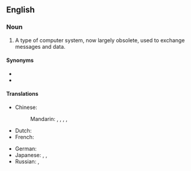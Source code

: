 {{rfc|en}}
==English==
{{wikipedia}}

===Noun===
{{en-noun|head=[[bulletin board]] [[system]]}}

# {{lb|en|computing}} A type of computer system, now largely obsolete, used to exchange messages and data.

====Synonyms====
* {{l|en|BBS}}
* {{l|en|bulletin board service}}

====Translations====
{{trans-top|computer system to exchange messages and data}}
* Chinese:
*: Mandarin: {{t|cmn|電子佈告欄|sc=Hani}}, {{t|cmn|电子布告栏|tr=diànzǐ bùgàolán|sc=Hani}}, {{t|cmn|電子佈告欄系統|sc=Hani}}, {{t|cmn|电子布告栏系统|tr=diànzǐ bùgàolán xìtǒng|sc=Hani}}, {{t+|cmn|BBS|sc=Latn}}
* Dutch: {{t|nl|bulletin board system|n}}
* French: {{t|fr|système babillard electronique|f}}
{{trans-mid}}
* German: {{t|de|Bulletin Board System|n}}
* Japanese: {{t|ja|電子掲示板|tr=でんしけいじばん, denshi keijiban|sc=Jpan}}, {{t+|ja|掲示板|tr=けいじばん, keijiban|sc=Jpan}}, {{t|ja|BBS|alt=ＢＢＳ|sc=Jpan|tr=BBS}}
* Russian: {{t|ru|электро́нная доска́ объявле́ний|f}}, {{t|ru|BBS|m|sc=Latn}}
{{trans-bottom}}